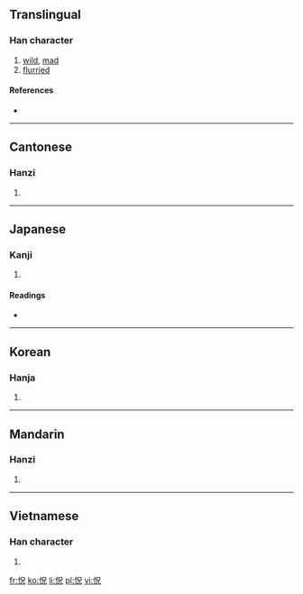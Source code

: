 ==Translingual==

===Han character===
{{Han char|rn=61|rad=心|as=05|sn=8|four=9601<sub>0</sub>|canj=心口竹山 (PRHU)}}

# [[wild]], [[mad]]
# [[flurried]]

====References====
* {{Han ref|kx=0382.230|dkj=10496|dj=0712.140|hdz=42285.060|uh=6033|ud=24627|bh=CCA4|bd=52388}}

----

==Cantonese==

===Hanzi===
{{yue-hanzi|jyut=|y=fong3}}

# {{defn|Cantonese|sort=心05}}

----

==Japanese==

===Kanji===
{{ja-kanji|grade=|rs=心05}}

# {{defn|Japanese|sort=心05}}

====Readings====
* {{ja-readings|on=[[きょう]] (kyō), [[ちゅつ]] (chutsu), [[しゅつ]] (shutsu)|kun=[[くるう]] (kuruu)}}

----

==Korean==

===Hanja===
{{ko-hanja|hangeul=황|eumhun=|rv=hwang|mr=hwang|y=hwang}}

# {{defn|Korean|sort=心05}}

----

==Mandarin==

===Hanzi===
{{cmn-hanzi|pin=[[huǎng]] ([[huang3]])|wg=huang<sup>3</sup>}}

# {{defn|Mandarin|sort=心05}}

----

==Vietnamese==

===Han character===
{{vi-hantu|[[hoảng]], [[hoảnh]]|rs=心05}}

# {{defn|Vietnamese|sort=心05}}

[[fr:怳]]
[[ko:怳]]
[[li:怳]]
[[pl:怳]]
[[vi:怳]]